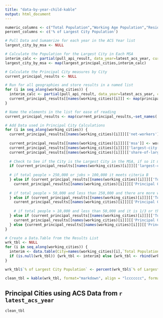 ```yaml
---
title: "data-by-year-child-kable"
output: html_document
---
```

```r

numeric_columns <- c("Total Population","Working Age Population","Residents with a Job","All Workers","Net Workers")
percent_columns <- c('% of Largest City Population')

# Pull Data and Sumamrize for each year in the ACS Year list
largest_city_by_msa <- NULL

# Calculate the Population for the Largest City in Each MSA
interim_calc <- partial(pull_api_result, data_year=latest_acs_year, current_variable="DP05_0001E", user_key=api_key)
largest_city_by_msa <- map(largest_principal_cities,interim_calc)

# Calculate the Principal City measures by City
current_principal_results <- NULL

# Run for all geographies and store results in a named list
for (i in seq_along(working_cities)) {
  interim_calc <- partial(pull_api_result, data_year=latest_acs_year, current_geography=working_cities[[i]], user_key=api_key)
  current_principal_results[[names(working_cities)[i]]] <- map(principal_city_tables,interim_calc)
}

# Name the elements in the list for ease of reading
current_principal_results <- map(current_principal_results,~set_names(.x,names(principal_city_tables)))

# Add Data used in Principal City Calculations
for (i in seq_along(working_cities)) {
  current_principal_results[[names(working_cities)[i]]][['net-workers']] <- unlist(Map('-',current_principal_results[[names(working_cities)[i]]][['All Workers 16+']],current_principal_results[[names(working_cities)[i]]][['Resident Workers 16+']]))
  
  current_principal_results[[names(working_cities)[i]]][['msa']] <- working_cities_msa[[i]]
  current_principal_results[[names(working_cities)[i]]][['largest-city-population']] <- largest_city_by_msa[[working_cities_msa[[i]]]]
  current_principal_results[[names(working_cities)[i]]][['share-of-largest']] <- current_principal_results[[names(working_cities)[i]]][['Total Population']] / current_principal_results[[names(working_cities)[i]]][['largest-city-population']]
  
  # Check to See if the City is the Largest City in the MSA, if so it meets criteria A
  if (current_principal_results[[names(working_cities)[i]]][['largest-city-population']] == current_principal_results[[names(working_cities)[i]]][['Total Population']]) {current_principal_results[[names(working_cities)[i]]][['Principal City Criteria']] <- 'A'
  
  # if total people > 250,000 or jobs > 100,000 it meets citeria B
  } else if (current_principal_results[[names(working_cities)[i]]][['Total Population']] >= 250000 | current_principal_results[[names(working_cities)[i]]][['All Workers 16+']] >= 100000 ) {
    current_principal_results[[names(working_cities)[i]]][['Principal City Criteria']] <- 'B'
    
  # if total people > 50,000 and less than 250,000 and there are more workers than residents with a job it meets citeria C
  } else if (current_principal_results[[names(working_cities)[i]]][['Total Population']] >= 50000 & current_principal_results[[names(working_cities)[i]]][['Total Population']] < 250000 & current_principal_results[[names(working_cities)[i]]][['net-workers']] > 0 ) {
    current_principal_results[[names(working_cities)[i]]][['Principal City Criteria']] <- 'C'
  
    # if total people > 10,000 and less than 50,000 and it is 1/3 or the largest city and there are more workers than residents with a job it meets citeria D
  } else if (current_principal_results[[names(working_cities)[i]]][['Total Population']] >= 10000 & current_principal_results[[names(working_cities)[i]]][['Total Population']] < 50000 & current_principal_results[[names(working_cities)[i]]][['share-of-largest']] >= 0.33 & current_principal_results[[names(working_cities)[i]]][['net-workers']] > 0) {
    current_principal_results[[names(working_cities)[i]]][['Principal City Criteria']] <- 'D'  
  } else {current_principal_results[[names(working_cities)[i]]][['Principal City Criteria']] <- '-'} 
}

# Create a Data.Table from the Results List
wrk_tbl <- NULL
for (i in seq_along(working_cities)) {
  interim <- data.table(City=names(working_cities)[i],`Total Population`=current_principal_results[[names(working_cities)[i]]][['Total Population']],`% of Largest City Population`=current_principal_results[[names(working_cities)[i]]][['share-of-largest']],`Working Age Population`=current_principal_results[[names(working_cities)[i]]][['Population 16+']],`Residents with a Job`=current_principal_results[[names(working_cities)[i]]][['Resident Workers 16+']],`All Workers`=current_principal_results[[names(working_cities)[i]]][['All Workers 16+']],`Net Workers`=current_principal_results[[names(working_cities)[i]]][['net-workers']],`Principal City Criteria Met`=current_principal_results[[names(working_cities)[i]]][['Principal City Criteria']])
  if (is.null(wrk_tbl)) {wrk_tbl <- interim} else {wrk_tbl <- rbind(wrk_tbl,interim)}
}

wrk_tbl$`% of Largest City Population` <- percent(wrk_tbl$`% of Largest City Population`, digits=0)

clean_tbl = kable(wrk_tbl, format="markdown", align = "lccccccc", format.args = list(decimal.mark = ".", big.mark = ","), digits=c(0,-1,0,-1,-1,-1,-1,0))

```

## Principal Cities using ACS Data from `r latest_acs_year`

```r
clean_tbl
```
